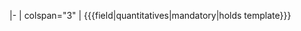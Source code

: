<includeonly>{{LabProcess/Step/Form/Param/Multi/SectionHeader |label=Quantitative Parameter}}
|-
| colspan="3" | <nowiki>{{{field|quantitatives|mandatory|holds template}}}</nowiki></includeonly>
